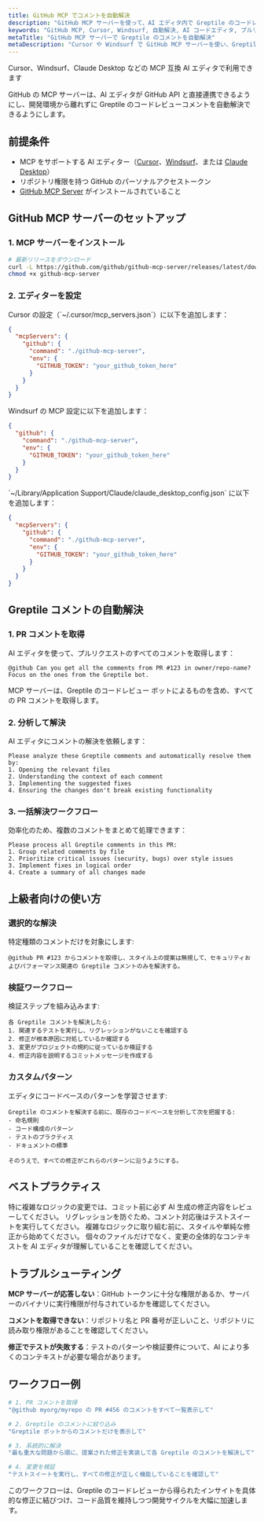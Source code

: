 ```yaml
---
title: GitHub MCP でコメントを自動解決
description: "GitHub MCP サーバーを使って、AI エディタ内で Greptile のコードレビューコメントを自動解決する"
keywords: "GitHub MCP, Cursor, Windsurf, 自動解決, AI コードエディタ, プルリクエストコメント"
metaTitle: "GitHub MCP サーバーで Greptile のコメントを自動解決"
metaDescription: "Cursor や Windsurf で GitHub MCP サーバーを使い、Greptile のコードレビューコメントを自動解決する方法を解説"
---
```


<Note>Cursor、Windsurf、Claude Desktop などの MCP 互換 AI エディタで利用できます</Note>

GitHub の MCP サーバーは、AI エディタが GitHub API と直接連携できるようにし、開発環境から離れずに Greptile のコードレビューコメントを自動解決できるようにします。

## 前提条件

- MCP をサポートする AI エディター（[Cursor](https://cursor.sh/)、[Windsurf](https://codeium.com/windsurf)、または [Claude Desktop](https://claude.ai/desktop)）
- リポジトリ権限を持つ GitHub のパーソナルアクセストークン
- [GitHub MCP Server](https://github.com/github/github-mcp-server) がインストールされていること

## GitHub MCP サーバーのセットアップ

### 1. MCP サーバーをインストール

```bash
# 最新リリースをダウンロード
curl -L https://github.com/github/github-mcp-server/releases/latest/download/github-mcp-server-$(uname -s)-$(uname -m) -o github-mcp-server
chmod +x github-mcp-server
```

### 2. エディターを設定

<Tabs>
<Tab title="Cursor">
Cursor の設定（`~/.cursor/mcp_servers.json`）に以下を追加します：

```json
{
  "mcpServers": {
    "github": {
      "command": "./github-mcp-server",
      "env": {
        "GITHUB_TOKEN": "your_github_token_here"
      }
    }
  }
}
```
</Tab>

<Tab title="Windsurf">
Windsurf の MCP 設定に以下を追加します：

```json
{
  "github": {
    "command": "./github-mcp-server",
    "env": {
      "GITHUB_TOKEN": "your_github_token_here"
    }
  }
}
```
</Tab>

<Tab title="Claude Desktop">
`~/Library/Application Support/Claude/claude_desktop_config.json` に以下を追加します：

```json
{
  "mcpServers": {
    "github": {
      "command": "./github-mcp-server",
      "env": {
        "GITHUB_TOKEN": "your_github_token_here"
      }
    }
  }
}
```
</Tab>
</Tabs>

## Greptile コメントの自動解決

### 1. PR コメントを取得

AI エディタを使って、プルリクエストのすべてのコメントを取得します：

```
@github Can you get all the comments from PR #123 in owner/repo-name? Focus on the ones from the Greptile bot.
```

MCP サーバーは、Greptile のコードレビュー ボットによるものを含め、すべての PR コメントを取得します。

### 2. 分析して解決

AI エディタにコメントの解決を依頼します：

```
Please analyze these Greptile comments and automatically resolve them by:
1. Opening the relevant files
2. Understanding the context of each comment
3. Implementing the suggested fixes
4. Ensuring the changes don't break existing functionality
```

### 3. 一括解決ワークフロー

効率化のため、複数のコメントをまとめて処理できます：

```
Please process all Greptile comments in this PR:
1. Group related comments by file
2. Prioritize critical issues (security, bugs) over style issues
3. Implement fixes in logical order
4. Create a summary of all changes made
```

## 上級者向けの使い方

### 選択的な解決

特定種類のコメントだけを対象にします:

```
@github PR #123 からコメントを取得し、スタイル上の提案は無視して、セキュリティおよびパフォーマンス関連の Greptile コメントのみを解決する。
```

### 検証ワークフロー

検証ステップを組み込みます:

```
各 Greptile コメントを解決したら:
1. 関連するテストを実行し、リグレッションがないことを確認する
2. 修正が根本原因に対処しているか確認する
3. 変更がプロジェクトの規約に従っているか検証する
4. 修正内容を説明するコミットメッセージを作成する
```

### カスタムパターン

エディタにコードベースのパターンを学習させます:

```
Greptile のコメントを解決する前に、既存のコードベースを分析して次を把握する:
- 命名規則
- コード構成のパターン
- テストのプラクティス
- ドキュメントの標準

そのうえで、すべての修正がこれらのパターンに沿うようにする。
```

## ベストプラクティス

<Card title="コミット前にレビュー" icon="eye" horizontal>
特に複雑なロジックの変更では、コミット前に必ず AI 生成の修正内容をレビューしてください。
</Card>

<Card title="十分なテスト" icon="flask" horizontal>
リグレッションを防ぐため、コメント対応後はテストスイートを実行してください。
</Card>

<Card title="段階的アプローチ" icon="stairs" horizontal>
複雑なロジックに取り組む前に、スタイルや単純な修正から始めてください。
</Card>

<Card title="コンテキストの把握" icon="brain" horizontal>
個々のファイルだけでなく、変更の全体的なコンテキストを AI エディタが理解していることを確認してください。
</Card>

## トラブルシューティング

**MCP サーバーが応答しない**：GitHub トークンに十分な権限があるか、サーバーのバイナリに実行権限が付与されているかを確認してください。

**コメントを取得できない**：リポジトリ名と PR 番号が正しいこと、リポジトリに読み取り権限があることを確認してください。

**修正でテストが失敗する**：テストのパターンや検証要件について、AI により多くのコンテキストが必要な場合があります。

## ワークフロー例

```bash
# 1. PR コメントを取得
"@github myorg/myrepo の PR #456 のコメントをすべて一覧表示して"

# 2. Greptile のコメントに絞り込み  
"Greptile ボットからのコメントだけを表示して"

# 3. 系統的に解決
"最も重大な問題から順に、提案された修正を実装して各 Greptile のコメントを解決して"

# 4. 変更を検証
"テストスイートを実行し、すべての修正が正しく機能していることを確認して"
```

このワークフローは、Greptile のコードレビューから得られたインサイトを具体的な修正に結びつけ、コード品質を維持しつつ開発サイクルを大幅に加速します。 